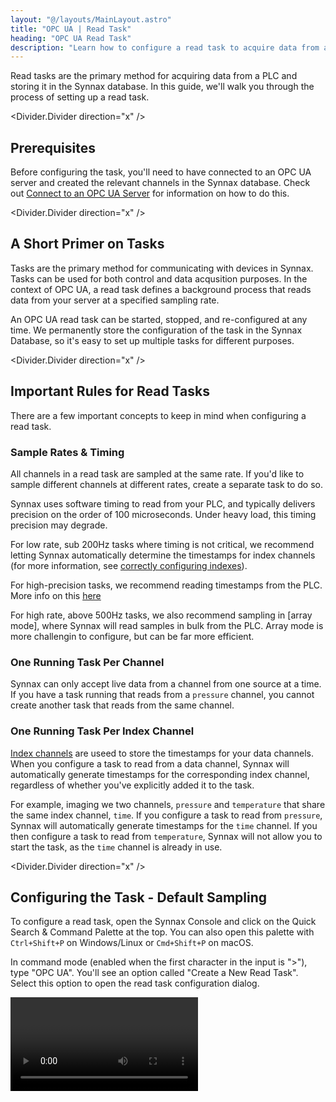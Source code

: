 ```yaml
---
layout: "@/layouts/MainLayout.astro"
title: "OPC UA | Read Task"
heading: "OPC UA Read Task"
description: "Learn how to configure a read task to acquire data from an OPC UA server."
---
```


Read tasks are the primary method for acquiring data from a PLC and storing it in the
Synnax database. In this guide, we'll walk you through the process of setting up a read task.

<Divider.Divider direction="x" />

## Prerequisites

Before configuring the task, you'll need to have connected to an OPC UA server 
and created the relevant channels in the Synnax database. Check out [Connect to an OPC UA Server](/reference/device-drivers/opcua/connect-server)
for information on how to do this.

<Divider.Divider direction="x" />

## A Short Primer on Tasks

Tasks are the primary method for communicating with devices in Synnax. Tasks can be used
for both control and data acqusition purposes. In the context of OPC UA, a read task defines
a background process that reads data from your server at a specified sampling rate.

An OPC UA read task can be started, stopped, and re-configured at any time. We permanently
store the configuration of the task in the Synnax Database, so it's easy to set up multiple
tasks for different purposes.

<Divider.Divider direction="x" />

## Important Rules for Read Tasks

There are a few important concepts to keep in mind when configuring a read task.

### Sample Rates & Timing

All channels in a read task are sampled at the same rate. If you'd like to sample 
different channels at different rates, create a separate task to do so. 

Synnax uses software timing to read from your PLC, and typically delivers precision
on the order of 100 microseconds. Under heavy load, this timing precision may degrade.

For low rate, sub 200Hz tasks where timing is not critical, we recommend letting Synnax
automatically determine the timestamps for index channels (for more information, see
[correctly configuring indexes](/reference/device-drivers/opcua/connect-server#correctly-configure-indexes)).

For high-precision tasks, we recommend reading timestamps from the PLC. More info on 
this [here](http://localhost:4321/reference/device-drivers/opcua/read-task#adding-index-channels)

For high rate, above 500Hz tasks, we also recommend sampling in [array mode], where 
Synnax will read samples in bulk from the PLC. Array mode is more challengin to configure,
but can be far more efficient.

### One Running Task Per Channel

Synnax can only accept live data from a channel from one source at a time. If you have
a task running that reads from a `pressure` channel, you cannot create another task that
reads from the same channel.

### One Running Task Per Index Channel

[Index channels](/reference/concepts/channels#channel-types) are useed to store the 
timestamps for your data channels. When you configure a task to read from a data channel,
Synnax will automatically generate timestamps for the corresponding index channel, 
regardless of whether you've explicitly added it to the task.

For example, imaging we two channels, `pressure` and `temperature` that share the same
index channel, `time`. If you configure a task to read from `pressure`, Synnax will
automatically generate timestamps for the `time` channel. If you then configure a task
to read from `temperature`, Synnax will not allow you to start the task, as the `time`
channel is already in use.

<Divider.Divider direction="x" />

## Configuring the Task - Default Sampling

To configure a read task, open the Synnax Console and click on the Quick Search & Command Palette at the top. 
You can also open this palette with `Ctrl+Shift+P` on Windows/Linux or `Cmd+Shift+P` on macOS.

In command mode (enabled when the first character in the input is ">"), type "OPC UA".
You'll see an option called "Create a New Read Task". Select this option to open the read task
configuration dialog.

<Video client:only="react" id="device-drivers/opcua/opcua-open-read-task" />

### <StepText level="h3" step={1}> Select your OPC UA Device</StepText>

The first step is to select the OPC UA server you'd like to collect data from. Use the
dropdown menu in the top left corner to do so.

### <StepText level="h3" step={2}>Add Channels to the Task</StepText>

Next, you'll need to add channels to the task. These channels define a mapping between
the OPC UA node you'd like to read from, and the corresponding Synnax channel you'd like
to store the data in.

To add a channel, click on the "+" button in the channels section. Then, click on the new
channel and select the OPC UA node you'd like to read from. Finally, select the Synnax
channel you'd like to store the data in. Note that the Synnax channel doesn't need to
be the same as the channel you created when configuring the server.

### <StepText level="h3" step={3}>Adding Index Channels</StepText>

If the index channel for your corresponding data channels is not in the task, Synnax
will automatically generate timestamps forf the data channels. If you'd like to read
timestamps from the PLC, add the index channel to the task and select the corresponding
PLC node.

### <StepText level="h3" step={4}>Configure Timing</StepText>

There are two parameters to control the timing of the task: the sample rate and the 
stream rate. The sample rate defines how often Synnax will poll the OPC UA server for
new data, while the stream rate defines how often the task will Stream data into the 
Synnax database.

For example, if you set the sample rate to 10hz and the stream rate to 1hz. Synnax will
poll the OPC UA server every 100ms, collect 10 samples, and then forward these samples
to the server. 

For very low rate tasks (sub 50Hz), we recommend setting the stream rate to the same
value as the sample rate. For higher rate tasks, lowering the stream rate can significantly
improve performance. It's typically best ot keep the stream rate below 50Hz unless you
need to quickly process incoming data in real-time.

### <StepText level="h3" step={5}>Configure and Start the Task</StepText>

Once you'd added all the channels you need, click the "Configure" button. If there are
no errors, the Synnax database will acknowledge the configured task and enable the "Play"
button in the dialog.

At this point, feel free to close the dialog. Your task will continue to run in the 
background until you re-open the window to stop it.

## Configuring the Task - Array Sampling

Array sampling is a more advanced method of reading data from an OPC UA server, and is
typically only necessary for very high rate tasks (above 500Hz). Instead of reading single
samples from the server, Synnax will read many samples in bulk. Array sampling requires
a little bit of tuning to set up, and here's how you can do it.

<Note variant="info">
When experimenting with array based sampling, we recommend running a [separate](http://localhost:4321/reference/cluster/quick-start?platform=linux) Synnax 
database with a memory-backed data store. This will allow you to quickly test 
different configurations without writing a large amount of experimental data to your 
production database.
</Note>

### <StepText level="h3" step={1}>Make sure your PLC is correctly configured</StepText>

Make sure your PLC is correctly configured to read data in arrays. For information on
how to do this, see [considerations for high data rates](device-drivers/opcua/connect-server#considerations-for-high-data-rates).

### <StepText level="h3" step={2}>Enable Array Sampling</StepText>

To enable array sampling mode for a task, toggle the "Array Sampling" switch in the
top left corner. This will alter the "Stream Rate" field to display an "Array Size"
field instead.

**Set the array size to the same length as the arrays you'll be reading from the PLC.** 

### <StepText level="h3" step={3}>Add Channels to the Task</StepText>

In array mode, you'll only be able to add PLC nodes that are array-based. Otherwise,
the process is the same as for default sampling.

### <StepText level="h3" step={4}>Configure Index Channels</StepText>

For high data rates, we recommend reading timestamps from the PLC instead of having
Synnax generate them. To do this, add the index channel for any of your data channels
to the task, and select the corresponding PLC node that contains the timestamps.

### <StepText level="h3" step={5}>Timing</StepText>

Running a task with array sampling enabled can result in both **oversampling** and
**undersampling**. Oversampling occurs when the PLC doesn't completely replace all
values in the array before Synnax reads it. Undersampling can occur when the PLC
is re-writing the array faster than Synnax can read it. 

We recommend setting the sampling rate to the **same** sampling rate as the PLC. For
extremely high data rates, under and oversampling by a few samples in the array can
occur under normal operating conditions. This typically isn't a problem. If you're 
concerned about this, [let us know](https://www.synnaxlabs.com/contact).

### <StepText level="h3" step={6}>Configure and Start the Task</StepText>

Once you've added all the channels you need, click the "Configure" button. If there are
no errors, the Synnax database will acknowledge the configured task and enable the "Play"
button in the dialog.